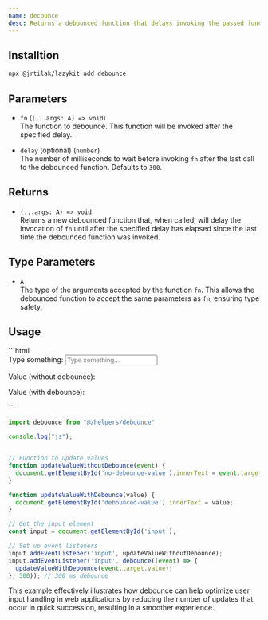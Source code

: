 ```yaml
---
name: decounce
desc: Returns a debounced function that delays invoking the passed function until after `given` milliseconds have elapsed since the last time the debounced function was invoked.
---
```


<CodePreview methodName="debounce"/>

## Installtion

```bash
npx @jrtilak/lazykit add debounce
```

## Parameters

- `fn` (`(...args: A) => void`)  
  The function to debounce. This function will be invoked after the specified delay.

- `delay` (optional) (`number`)  
  The number of milliseconds to wait before invoking `fn` after the last call to the debounced function. Defaults to `300`.

## Returns

- `(...args: A) => void`  
  Returns a new debounced function that, when called, will delay the invocation of `fn` until after the specified delay has elapsed since the last time the debounced function was invoked.

## Type Parameters

- `A`  
  The type of the arguments accepted by the function `fn`. This allows the debounced function to accept the same parameters as `fn`, ensuring type safety.

## Usage

<VanillaSandbox>
```html
<div class="max-w-md mx-auto bg-white p-6 rounded-lg shadow-lg">
  <div class="mb-4">
    <label for="input" class="block text-sm font-medium text-gray-700">
      Type something:
    </label>
    <input type="text" id="input" placeholder="Type something..." class="mt-1 p-2 border border-gray-300 rounded-md w-full focus:outline-none focus:ring focus:ring-blue-500"
    />
    <p class="mt-2 text-sm text-gray-600">
      Value (without debounce):
      <span id="no-debounce-value" class="font-medium">
      </span>
    </p>
    <p class="mt-1 text-sm text-gray-600">
      Value (with debounce):
      <span id="debounced-value" class="font-medium">
      </span>
    </p>
  </div>
</div>
```

```javascript
import debounce from "@/helpers/debounce"

console.log("js");


// Function to update values
function updateValueWithoutDebounce(event) {
  document.getElementById('no-debounce-value').innerText = event.target.value;
}

function updateValueWithDebounce(value) {
  document.getElementById('debounced-value').innerText = value;
}

// Get the input element
const input = document.getElementById('input');

// Set up event listeners
input.addEventListener('input', updateValueWithoutDebounce);
input.addEventListener('input', debounce((event) => {
  updateValueWithDebounce(event.target.value);
}, 300)); // 300 ms debounce
```

</VanillaSandbox>

This example effectively illustrates how debounce can help optimize user input handling in web applications by reducing the number of updates that occur in quick succession, resulting in a smoother experience.